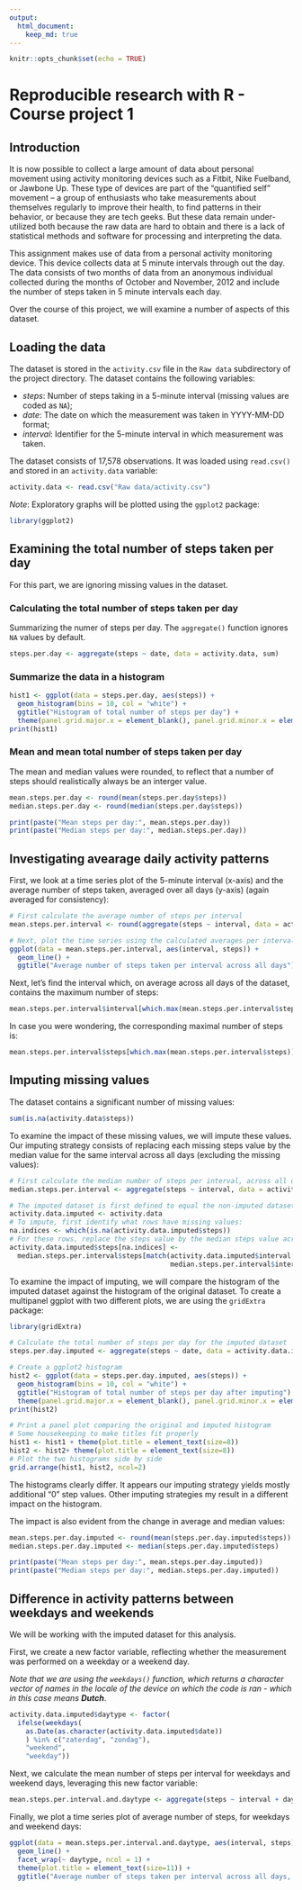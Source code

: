 ```yaml
---
output:
  html_document:
    keep_md: true
---
```


```r
knitr::opts_chunk$set(echo = TRUE)
```

Reproducible research with R - Course project 1
===============================================

Introduction
------------

It is now possible to collect a large amount of data about personal movement using activity monitoring devices such as a Fitbit, Nike Fuelband, or Jawbone Up. These type of devices are part of the “quantified self” movement – a group of enthusiasts who take measurements about themselves regularly to improve their health, to find patterns in their behavior, or because they are tech geeks. But these data remain under-utilized both because the raw data are hard to obtain and there is a lack of statistical methods and software for processing and interpreting the data.

This assignment makes use of data from a personal activity monitoring device. This device collects data at 5 minute intervals through out the day. The data consists of two months of data from an anonymous individual collected during the months of October and November, 2012 and include the number of steps taken in 5 minute intervals each day.

Over the course of this project, we will examine a number of aspects of this dataset.

Loading the data
----------------

The dataset is stored in the `activity.csv` file in the `Raw data` subdirectory of the project directory. The dataset contains the following variables:


* *steps*: Number of steps taking in a 5-minute interval (missing values are coded as `NA`);
* *date*: The date on which the measurement was taken in YYYY-MM-DD format;
* *interval*: Identifier for the 5-minute interval in which measurement was taken.

The dataset consists of 17,578 observations. It was loaded using `read.csv()` and stored in an `activity.data` variable:

```r
activity.data <- read.csv("Raw data/activity.csv")
```

*Note*: Exploratory graphs will be plotted using the `ggplot2` package:

```r
library(ggplot2)
```

Examining the total number of steps taken per day
-------------------------------------------------

For this part, we are ignoring missing values in the dataset.

### Calculating the total number of steps taken per day

Summarizing the numer of steps per day. The `aggregate()` function ignores `NA` values by default.

```r
steps.per.day <- aggregate(steps ~ date, data = activity.data, sum)
```

### Summarize the data in a histogram

```r
hist1 <- ggplot(data = steps.per.day, aes(steps)) + 
  geom_histogram(bins = 10, col = "white") +
  ggtitle("Histogram of total number of steps per day") +
  theme(panel.grid.major.x = element_blank(), panel.grid.minor.x = element_blank())
print(hist1)
```

### Mean and mean total number of steps taken per day

The mean and median values were rounded, to reflect that a number of steps should realistically always be an interger value.

```r
mean.steps.per.day <- round(mean(steps.per.day$steps))
median.steps.per.day <- round(median(steps.per.day$steps))

print(paste("Mean steps per day:", mean.steps.per.day))
print(paste("Median steps per day:", median.steps.per.day))
```

Investigating avearage daily activity patterns
----------------------------------------------

First, we look at a time series plot of the 5-minute interval (x-axis) and the average number of steps taken, averaged over all days (y-axis) (again averaged for consistency):

```r
# First calculate the average number of steps per interval
mean.steps.per.interval <- round(aggregate(steps ~ interval, data = activity.data, mean))

# Next, plot the time series using the calculated averages per interval
ggplot(data = mean.steps.per.interval, aes(interval, steps)) + 
  geom_line() +
  ggtitle("Average number of steps taken per interval across all days")

```

Next, let's find the interval which, on average across all days of the dataset, contains the maximum number of steps:

```r
mean.steps.per.interval$interval[which.max(mean.steps.per.interval$steps)]
```

In case you were wondering, the corresponding maximal number of steps is:

```r
mean.steps.per.interval$steps[which.max(mean.steps.per.interval$steps)]
```

Imputing missing values
-----------------------

The dataset contains a significant number of missing values:

```r
sum(is.na(activity.data$steps))
```

To examine the impact of these missing values, we will impute these values. Our imputing strategy consists of replacing each missing steps value by the median value for the same interval across all days (excluding the missing values):

```r
# First calculate the median number of steps per interval, across all days
median.steps.per.interval <- aggregate(steps ~ interval, data = activity.data, median)

# The imputed dataset is first defined to equal the non-imputed dataset
activity.data.imputed <- activity.data
# To impute, first identify what rows have missing values:
na.indices <- which(is.na(activity.data.imputed$steps))
# For these rows, replace the steps value by the median steps value across all days for the same interval
activity.data.imputed$steps[na.indices] <- 
  median.steps.per.interval$steps[match(activity.data.imputed$interval[na.indices], 
                                        median.steps.per.interval$interval)]
```

To examine the impact of imputing, we will compare the histogram of the imputed dataset against the histogram of the original dataset. To create a multipanel ggplot with two different plots, we are using the `gridExtra` package:

```r
library(gridExtra)

# Calculate the total number of steps per day for the imputed dataset
steps.per.day.imputed <- aggregate(steps ~ date, data = activity.data.imputed, sum)

# Create a ggplot2 histogram
hist2 <- ggplot(data = steps.per.day.imputed, aes(steps)) + 
  geom_histogram(bins = 10, col = "white") +
  ggtitle("Histogram of total number of steps per day after imputing") +
  theme(panel.grid.major.x = element_blank(), panel.grid.minor.x = element_blank())
print(hist2)

# Print a panel plot comparing the original and imputed histogram
# Some housekeeping to make titles fit properly
hist1 <- hist1 + theme(plot.title = element_text(size=8))
hist2 <- hist2+ theme(plot.title = element_text(size=8))
# Plot the two histograms side by side
grid.arrange(hist1, hist2, ncol=2)
```

The histograms clearly differ. It appears our imputing strategy yields mostly additional "0" step values. Other imputing strategies my result in a different impact on the histogram. 

The impact is also evident from the change in average and median values:

```r
mean.steps.per.day.imputed <- round(mean(steps.per.day.imputed$steps))
median.steps.per.day.imputed <- median(steps.per.day.imputed$steps)

print(paste("Mean steps per day:", mean.steps.per.day.imputed))
print(paste("Median steps per day:", median.steps.per.day.imputed))
```

Difference in activity patterns between weekdays and weekends
-------------------------------------------------------------

We will be working with the imputed dataset for this analysis.

First, we create a new factor variable, reflecting whether the measurement was performed on a weekday or a weekend day. 

*Note that we are using the `weekdays()` function, which returns a character vector of names in the locale of the device on which the code is ran - which in this case means ****Dutch***.

```r
activity.data.imputed$daytype <- factor(
  ifelse(weekdays(
    as.Date(as.character(activity.data.imputed$date))
    ) %in% c("zaterdag", "zondag"), 
    "weekend", 
    "weekday"))
```

Next, we calculate the mean number of steps per interval for weekdays and weekend days, leveraging this new factor variable:

```r
mean.steps.per.interval.and.daytype <- aggregate(steps ~ interval + daytype, data = activity.data.imputed, mean)
```

Finally, we plot a time series plot of average number of steps, for weekdays and weekend days:

```r
ggplot(data = mean.steps.per.interval.and.daytype, aes(interval, steps)) + 
  geom_line() +
  facet_wrap(~ daytype, ncol = 1) +
  theme(plot.title = element_text(size=11)) +
  ggtitle("Average number of steps taken per interval across all days, for weekdays and weekends")
```